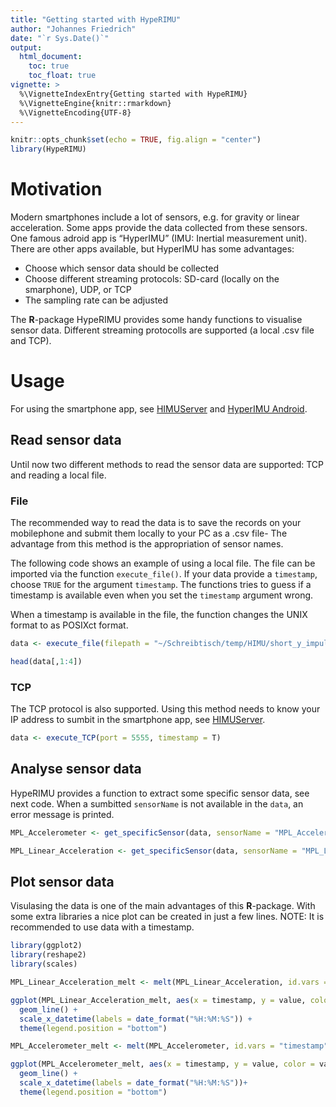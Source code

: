 ```yaml
---
title: "Getting started with HypeRIMU"
author: "Johannes Friedrich"
date: "`r Sys.Date()`"
output: 
  html_document:
    toc: true
    toc_float: true
vignette: >
  %\VignetteIndexEntry{Getting started with HypeRIMU}
  %\VignetteEngine{knitr::rmarkdown}
  %\VignetteEncoding{UTF-8}
---
```

```r
knitr::opts_chunk$set(echo = TRUE, fig.align = "center")
library(HypeRIMU)
```

# Motivation

Modern smartphones include a lot of sensors, e.g. for gravity or linear acceleration. Some apps provide the data collected from these sensors. One famous adroid app is "HyperIMU" (IMU: Inertial measurement unit). There are other apps available, but HyperIMU has some advantages:

* Choose which sensor data should be collected
* Choose different streaming protocols: SD-card (locally on the smarphone), UDP, or TCP
* The sampling rate can be adjusted

The **R**-package HypeRIMU provides some handy functions to visualise sensor data. Different streaming protocolls are supported (a local .csv file and TCP).

# Usage

For using the smartphone app, see [HIMUServer](https://github.com/ianovir/HIMUServer/) and [HyperIMU Android](https://play.google.com/store/apps/details?id=com.ianovir.hyper_imu&hl=de).

## Read sensor data

Until now two different methods to read the sensor data are supported: TCP and reading a local file.

### File

The recommended way to read the data is to save the records on your mobilephone and submit them locally to your PC as a .csv file- The advantage from this method is the appropriation of sensor names. 

The following code shows an example of using a local file. The file can be imported via the function `execute_file()`. If your data provide a `timestamp`, choose `TRUE` for the argument `timestamp`. The functions tries to guess if a timestamp is available even when you set the `timestamp` argument wrong.

When a timestamp is available in the file, the function changes the UNIX format to as POSIXct format.


```r

data <- execute_file(filepath = "~/Schreibtisch/temp/HIMU/short_y_impulse.csv", timestamp = T)

head(data[,1:4])
```

### TCP

The TCP protocol is also supported. Using this method needs to know your IP address to sumbit in the smartphone app, see [HIMUServer](https://github.com/ianovir/HIMUServer/).

```r
data <- execute_TCP(port = 5555, timestamp = T)
```

## Analyse sensor data

HypeRIMU provides a function to extract some specific sensor data, see next code.
When a sumbitted `sensorName` is not available in the `data`, an error message is printed.

```r
MPL_Accelerometer <- get_specificSensor(data, sensorName = "MPL_Accelerometer")

MPL_Linear_Acceleration <- get_specificSensor(data, sensorName = "MPL_Linear_Acceleration")
```

## Plot sensor data

Visulasing the data is one of the main advantages of this **R**-package. With some extra libraries a nice plot can be created in just a few lines. 
NOTE: It is recommended to use data with a timestamp.

```r
library(ggplot2)
library(reshape2)
library(scales)

MPL_Linear_Acceleration_melt <- melt(MPL_Linear_Acceleration, id.vars = "timestamp")

ggplot(MPL_Linear_Acceleration_melt, aes(x = timestamp, y = value, color = variable)) + 
  geom_line() +
  scale_x_datetime(labels = date_format("%H:%M:%S")) +
  theme(legend.position = "bottom")

```

```r

MPL_Accelerometer_melt <- melt(MPL_Accelerometer, id.vars = "timestamp")

ggplot(MPL_Accelerometer_melt, aes(x = timestamp, y = value, color = variable)) + 
  geom_line() +
  scale_x_datetime(labels = date_format("%H:%M:%S"))+
  theme(legend.position = "bottom")
```
